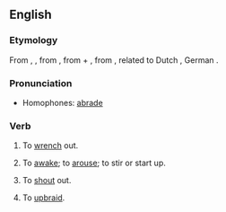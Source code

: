 ==English==

===Etymology===
From {{etyl|enm}} {{term|abraiden|lang=enm}}, {{term|abreiden||to start up, awake, move, reproach|lang=enm}}, from {{etyl|ang}} {{term|abregdan|ābreġdan|to move quickly, vibrate, draw, draw from, remove, unsheath, wrench, pull out, withdraw, take away, draw back, free from, draw up, raise, lift up, start up|lang=ang}}, from {{proto|Germanic|uz-|out|lang=en}} + {{proto|Germanic|title=|bregdanan|to move, swing|lang=en}}, from {{proto|Indo-European|bhrēḱ-||bhrēǵ-|to shine|lang=en}}, related to Dutch {{term|breien||to knit|lang=nl}}, German {{term|bretten||to knit|lang=de}}.

===Pronunciation===
* Homophones: [[abrade]]

===Verb===
{{en-verb}}

# {{transitive|obsolete}} {{context|of a sword}} To [[wrench]] out.
# {{intransitive|transitive|obsolete}} To [[awake]]; to [[arouse]]; to stir or start up.
# {{intransitive|transitive|obsolete}} To [[shout]] out.
# {{transitive|obsolete}} To [[upbraid]].